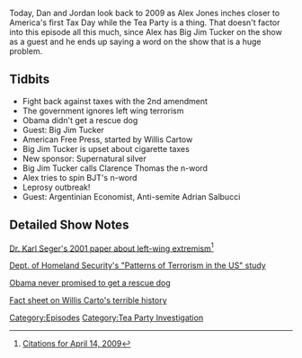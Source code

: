 {{Episode
    | title           = April 14, 2009
    | caption         = [https://knowledgefight.libsyn.com/knowledge-fight-april-14-2009 Listen to this episode on Libsyn]
    | episodeNumber   = 262
    | length          = 01:15:12
    | airDate         = February 11, 2019
    | coverageDate    = April 14, 2009
    | episodeType     = [[:Category:Tea Party Investigation|Tea Party Investigation]]
    | appearance      = [[Big Jim Tucker]], [[Clarence Thomas]], [[Willis Cartow]], [[Adrian Salbucci]]
    | previousEpisode = [[261: February 5-6, 2019]]
    | nextEpisode     = [[263: Jordan Takes The Wheel]]
}}

{{Stub}}

Today, Dan and Jordan look back to 2009 as Alex Jones inches closer to America's first Tax Day while the Tea Party is a thing. That doesn't factor into this episode all this much, since Alex has Big Jim Tucker on the show as a guest and he ends up saying a word on the show that is a huge problem.

==Tidbits==

*Fight back against taxes with the 2nd amendment
*The government ignores left wing terrorism
*Obama didn't get a rescue dog
*Guest: Big Jim Tucker
*American Free Press, started by Willis Cartow
*Big Jim Tucker is upset about cigarette taxes
*New sponsor: Supernatural silver
*Big Jim Tucker calls Clarence Thomas the n-word
*Alex tries to spin BJT's n-word
*Leprosy outbreak!
*Guest: Argentinian Economist, Anti-semite Adrian Salbucci

==Detailed Show Notes==

[https://fas.org/irp/world/para/left.pdf Dr. Karl Seger's 2001 paper about left-wing extremism]<ref>[https://knowledgefight.com/research/2019/2/12/citations-for-april-14-2009 Citations for April 14, 2009]</ref>

[https://www.dhs.gov/sites/default/files/publications/OPSR_TP_TEVUS_Terrorist-Attacks-US_1970-2013_Report-508.pdf Dept. of Homeland Security's "Patterns of Terrorism in the US" study]

[https://www.telegraph.co.uk/news/worldnews/barackobama/5154973/Obamas-criticised-for-breaking-promise-of-adopting-dog-from-shelter.html Obama never promised to get a rescue dog]

[https://www.adl.org/sites/default/files/documents/assets/pdf/combating-hate/Willis-Carto-Extremism-in-America.pdf Fact sheet on Willis Carto's terrible history]

[[Category:Episodes]]
[[Category:Tea Party Investigation]]
